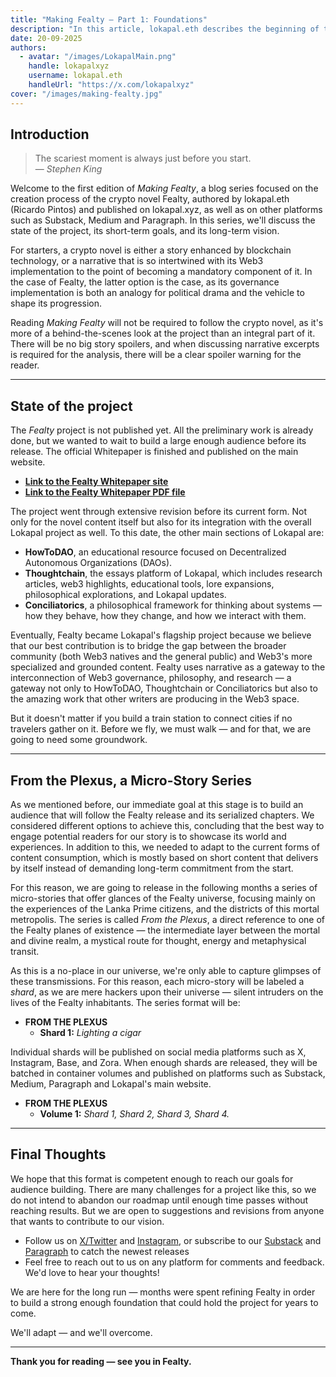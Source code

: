 ```yaml
---
title: "Making Fealty — Part 1: Foundations"
description: "In this article, lokapal.eth describes the beginning of the Fealty journey, short term goals and long term vision."
date: 20-09-2025
authors:
  - avatar: "/images/LokapalMain.png"
    handle: lokapalxyz
    username: lokapal.eth
    handleUrl: "https://x.com/lokapalxyz"
cover: "/images/making-fealty.jpg"
---
```


## Introduction

> The scariest moment is always just before you start.  
> — *Stephen King*

Welcome to the first edition of *Making Fealty*, a blog series focused on the creation process of the crypto novel Fealty, authored by lokapal.eth (Ricardo Pintos) and published on lokapal.xyz, as well as on other platforms such as Substack, Medium and Paragraph. In this series, we'll discuss the state of the project, its short-term goals, and its long-term vision. 

For starters, a crypto novel is either a story enhanced by blockchain technology, or a narrative that is so intertwined with its Web3 implementation to the point of becoming a mandatory component of it. In the case of Fealty, the latter option is the case, as its governance implementation is both an analogy for political drama and the vehicle to shape its progression.

Reading *Making Fealty* will not be required to follow the crypto novel, as it's more of a behind-the-scenes look at the project than an integral part of it. There will be no big story spoilers, and when discussing narrative excerpts is required for the analysis, there will be a clear spoiler warning for the reader.

---

## State of the project

The *Fealty* project is not published yet. All the preliminary work is already done, but we wanted to wait to build a large enough audience before its release. The official Whitepaper is finished and published on the main website.

- **[Link to the Fealty Whitepaper site](https://www.lokapal.xyz/en/fealty/fealty-whitepaper/fw-part-1/fealty-a-crypto-novel)**
- **[Link to the Fealty Whitepaper PDF file](https://www.lokapal.xyz/whitepapers/fealty-whitepaper.pdf)**

The project went through extensive revision before its current form. Not only for the novel content itself but also for its integration with the overall Lokapal project as well. To this date, the other main sections of Lokapal are:

- **HowToDAO**, an educational resource focused on Decentralized Autonomous Organizations (DAOs).
- **Thoughtchain**, the essays platform of Lokapal, which includes research articles, web3 highlights, educational tools, lore expansions, philosophical explorations, and Lokapal updates.
- **Conciliatorics**, a philosophical framework for thinking about systems — how they behave, how they change, and how we interact with them. 

Eventually, Fealty became Lokapal's flagship project because we believe that our best contribution is to bridge the gap between the broader community (both Web3 natives and the general public) and Web3's more specialized and grounded content. Fealty uses narrative as a gateway to the interconnection of Web3 governance, philosophy, and research — a gateway not only to HowToDAO, Thoughtchain or Conciliatorics but also to the amazing work that other writers are producing in the Web3 space.

But it doesn't matter if you build a train station to connect cities if no travelers gather on it. Before we fly, we must walk — and for that, we are going to need some groundwork.

---

## From the Plexus, a Micro-Story Series

As we mentioned before, our immediate goal at this stage is to build an audience that will follow the Fealty release and its serialized chapters. We considered different options to achieve this, concluding that the best way to engage potential readers for our story is to showcase its world and experiences. In addition to this, we needed to adapt to the current forms of content consumption, which is mostly based on short content that delivers by itself instead of demanding long-term commitment from the start.

For this reason, we are going to release in the following months a series of micro-stories that offer glances of the Fealty universe, focusing mainly on the experiences of the Lanka Prime citizens, and the districts of this mortal metropolis. The series is called *From the Plexus*, a direct reference to one of the Fealty planes of existence — the intermediate layer between the mortal and divine realm, a mystical route for thought, energy and metaphysical transit. 

As this is a no-place in our universe, we're only able to capture glimpses of these transmissions. For this reason, each micro-story will be labeled a *shard*, as we are mere hackers upon their universe — silent intruders on the lives of the Fealty inhabitants. The series format will be:

- **FROM THE PLEXUS**
  - **Shard 1:** *Lighting a cigar*

Individual shards will be published on social media platforms such as X, Instagram, Base, and Zora. When enough shards are released, they will be batched in container volumes and published on platforms such as Substack, Medium, Paragraph and Lokapal's main website.

- **FROM THE PLEXUS**
  - **Volume 1:** *Shard 1, Shard 2, Shard 3, Shard 4.*

---

## Final Thoughts

We hope that this format is competent enough to reach our goals for audience building. There are many challenges for a project like this, so we do not intend to abandon our roadmap until enough time passes without reaching results. But we are open to suggestions and revisions from anyone that wants to contribute to our vision. 

- Follow us on [X/Twitter](https://x.com/lokapalxyz) and [Instagram](https://www.instagram.com/lokapalxyz/), or subscribe to our [Substack](https://lokapal.substack.com/) and [Paragraph](https://paragraph.com/@thoughtchain) to catch the newest releases
- Feel free to reach out to us on any platform for comments and feedback. We'd love to hear your thoughts!

We are here for the long run — months were spent refining Fealty in order to build a strong enough foundation that could hold the project for years to come. 

We'll adapt — and we'll overcome.

---

**Thank you for reading — see you in Fealty.**

